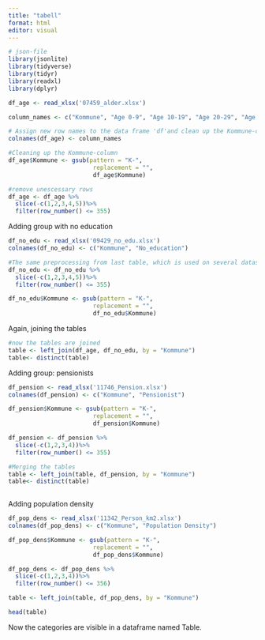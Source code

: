 ---
title: "tabell"
format: html
editor: visual
---

```{r}
# json-file
library(jsonlite)
library(tidyverse)
library(tidyr)
library(readxl)
library(dplyr)

```

```{r}
df_age <- read_xlsx('07459_alder.xlsx')

column_names <- c("Kommune", "Age 0-9", "Age 10-19", "Age 20-29", "Age 30-39", "Age 40-49", "Age 50-59", "Age 60-69", "Age 70-79", "Age 80-89", "Age 90-98", "Age 100 or more")

# Assign new row names to the data frame 'df'and clean up the Kommune-column
colnames(df_age) <- column_names

#Cleaning up the Kommune-column
df_age$Kommune <- gsub(pattern = "K-", 
                        replacement = "", 
                        df_age$Kommune)

#remove unescessary rows
df_age <- df_age %>%
  slice(-c(1,2,3,4,5))%>%
  filter(row_number() <= 355)

```

Adding group with no education

```{r}

df_no_edu <- read_xlsx('09429_no_edu.xlsx')
colnames(df_no_edu) <- c("Kommune", "No_education")

#The same preprocessing from last table, which is used on several datasets
df_no_edu <- df_no_edu %>%
  slice(-c(1,2,3,4,5))%>%
  filter(row_number() <= 355)

df_no_edu$Kommune <- gsub(pattern = "K-", 
                        replacement = "", 
                        df_no_edu$Kommune)

```

Again, joining the tables

```{r}
#now the tables are joined
table <- left_join(df_age, df_no_edu, by = "Kommune")
table<- distinct(table)
```

Adding group: pensionists

```{r}

df_pension <- read_xlsx('11746_Pension.xlsx')
colnames(df_pension) <- c("Kommune", "Pensionist")

df_pension$Kommune <- gsub(pattern = "K-", 
                        replacement = "", 
                        df_pension$Kommune)

df_pension <- df_pension %>%
  slice(-c(1,2,3,4))%>%
  filter(row_number() <= 355)

#Merging the tables
table <- left_join(table, df_pension, by = "Kommune")
table<- distinct(table)
  
```

Adding population density

```{r}
df_pop_dens <- read_xlsx('11342_Person_km2.xlsx')
colnames(df_pop_dens) <- c("Kommune", "Population Density")

df_pop_dens$Kommune <- gsub(pattern = "K-", 
                        replacement = "", 
                        df_pop_dens$Kommune)

df_pop_dens <- df_pop_dens %>%
  slice(-c(1,2,3,4))%>%
  filter(row_number() <= 356)

table <- left_join(table, df_pop_dens, by = "Kommune")
```

```{r}
head(table)
```

Now the categories are visible in a dataframe named Table.
